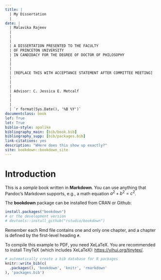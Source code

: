 ```yaml
--- 
title: |
  | My Dissertation 
  |
date: | 
  | Malavika Rajeev
  |
  |
  |
  | A DISSERTATION PRESENTED TO THE FACULTY 
  | OF PRINCETON UNIVERSITY 
  | IN CANDIDACY FOR THE DEGREE OF DOCTOR OF PHILOSOPHY
  |
  |
  |
  | [REPLACE THIS WITH ACCEPTANCE STATEMENT AFTER COMMITTEE MEETING] 
  |
  |
  |
  | Advisor: C. Jessica E. Metcalf
  |
  |
  |
  | `r format(Sys.Date(), '%B %Y')`
documentclass: book
lof: True
lot: True
biblio-style: apalike
bibliography_main: [bib/book.bib]
bibliography_supp: [bib/packages.bib]
link-citations: yes
description: "WHere does this show up exactly?"
site: bookdown::bookdown_site
---
```


\mainmatter

\pagestyle{fancy}
\lhead{}
\chead{}
\rhead{\thepage}
\cfoot{} 
\renewcommand{\headrulewidth}{0pt}
\renewcommand{\footrulewidth}{0pt}

# Introduction {-} 

This is a _sample_ book written in **Markdown**. You can use anything that Pandoc's Markdown supports, e.g., a math equation $a^2 + b^2 = c^2$.

The **bookdown** package can be installed from CRAN or Github:

```r
install.packages("bookdown")
# or the development version
# devtools::install_github("rstudio/bookdown")
```

Remember each Rmd file contains one and only one chapter, and a chapter is defined by the first-level heading `#`.

To compile this example to PDF, you need XeLaTeX. You are recommended to install TinyTeX (which includes XeLaTeX): <https://yihui.org/tinytex/>.

```r
# automatically create a bib database for R packages
knitr::write_bib(c(
  .packages(), 'bookdown', 'knitr', 'rmarkdown'
), 'packages.bib')
```
